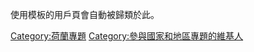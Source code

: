 使用模板{{t1|User 荷蘭專題}}的用戶頁會自動被歸類於此。
{{User 荷蘭專題|nocat=1}}<br style="clear:both;">
[[Category:荷蘭專題|Category:荷蘭專題]]
[[Category:參與國家和地區專題的維基人|Category:參與國家和地區專題的維基人]]